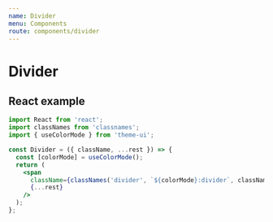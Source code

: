 ```yaml
---
name: Divider
menu: Components
route: components/divider
---
```


# Divider


## React example

```jsx
import React from 'react';
import classNames from 'classnames';
import { useColorMode } from 'theme-ui';

const Divider = ({ className, ...rest }) => {
  const [colorMode] = useColorMode();
  return (
    <span
      className={classNames('divider', `${colorMode}:divider`, className)}
      {...rest}
    />
  );
};
```

<Playground>
  <Divider />
</Playground>
